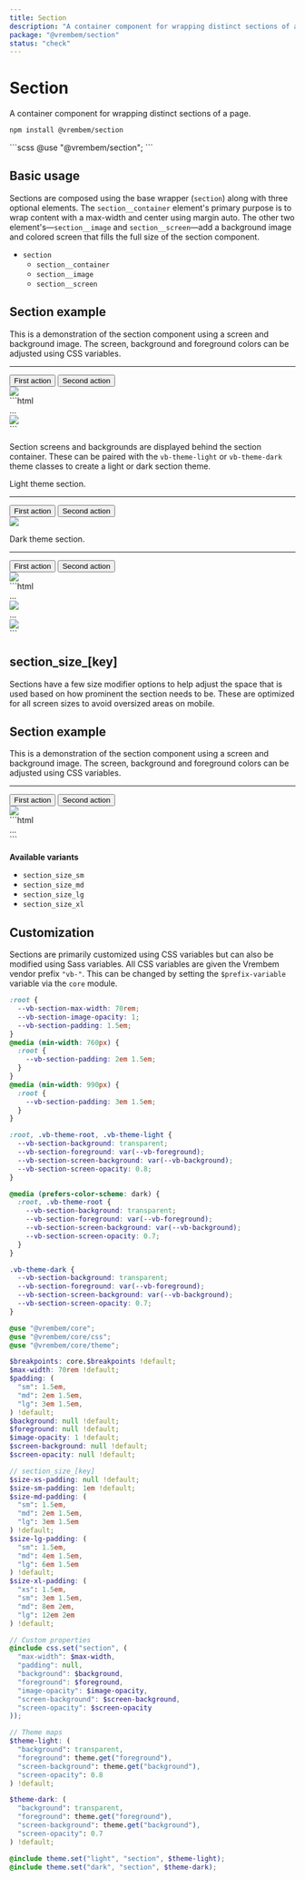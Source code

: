 ```yaml
---
title: Section
description: "A container component for wrapping distinct sections of a page."
package: "@vrembem/section"
status: "check"
---
```



# Section

A container component for wrapping distinct sections of a page.

```sh
npm install @vrembem/section
```

<CodeExample lang="scss">
  ```scss
  @use "@vrembem/section";
  ```
</CodeExample>

## Basic usage

Sections are composed using the base wrapper (`section`) along with three optional elements. The `section__container` element's primary purpose is to wrap content with a max-width and center using margin auto. The other two element's—`section__image` and `section__screen`—add a background image and colored screen that fills the full size of the section component.

- `section`
  - `section__container`
  - `section__image`
  - `section__screen`

<CodeExample flush>
  <Fragment slot="output">
    <section class="section">
      <div class="section__container spacing text-align-center">
        <h1 class="h1">Section example</h1>
        <p>This is a demonstration of the section component using a screen and background image. The screen, background and foreground colors can be adjusted using CSS variables.</p>
        <hr class="sep margin-y-xl" />
        <div class="flex justify-content-center">
          <button class="button button_color_primary">First action</button>
          <button class="button button_color_secondary">Second action</button>
        </div>
      </div>
      <img class="section__image" src="https://picsum.photos/id/335/600/300" />
      <div class="section__screen"></div>
    </section>
  </Fragment>
  ```html
  <section class="section">
    <div class="section__container">
      ...
    </div>
    <img class="section__image" src="..." />
    <div class="section__screen"></div>
  </section>
  ```
</CodeExample>

Section screens and backgrounds are displayed behind the section container. These can be paired with the `vb-theme-light` or `vb-theme-dark` theme classes to create a light or dark section theme.

<CodeExample flush>
  <Fragment slot="output">
    <section class="section vb-theme-light">
      <div class="section__container spacing text-align-center">
        <p>Light theme section.</p>
        <hr class="sep margin-y-xl" />
        <div class="flex justify-content-center">
          <button class="button button_color_primary">First action</button>
          <button class="button button_color_secondary">Second action</button>
        </div>
      </div>
      <img class="section__image" src="https://picsum.photos/id/335/600/300" />
      <div class="section__screen"></div>
    </section>
    <section class="section vb-theme-dark">
      <div class="section__container spacing text-align-center">
        <p>Dark theme section.</p>
        <hr class="sep margin-y-xl" />
        <div class="flex justify-content-center">
          <button class="button button_color_primary">First action</button>
          <button class="button button_color_secondary">Second action</button>
        </div>
      </div>
      <img class="section__image" src="https://picsum.photos/id/335/600/300" />
      <div class="section__screen"></div>
    </section>
  </Fragment>
  ```html
  <!-- Using the light theme class -->
  <section class="section vb-theme-light">
    <div class="section__container">
      ...
    </div>
    <img class="section__image" src="..." />
    <div class="section__screen"></div>
  </section>

  <!-- Using the dark theme class -->
  <section class="section vb-theme-dark">
    <div class="section__container">
      ...
    </div>
    <img class="section__image" src="..." />
    <div class="section__screen"></div>
  </section>
  ```
</CodeExample>

## section_size_[key]

Sections have a few size modifier options to help adjust the space that is used based on how prominent the section needs to be. These are optimized for all screen sizes to avoid oversized areas on mobile.

<CodeExample flush>
  <Fragment slot="output">
    <section class="section section_size_xl">
      <div class="section__container spacing text-align-center">
        <h1 class="h1">Section example</h1>
        <p>This is a demonstration of the section component using a screen and background image. The screen, background and foreground colors can be adjusted using CSS variables.</p>
        <hr class="sep margin-y-xl" />
        <div class="flex justify-content-center">
          <button class="button button_color_primary">First action</button>
          <button class="button button_color_secondary">Second action</button>
        </div>
      </div>
      <img class="section__image" src="https://picsum.photos/id/335/600/300" />
      <div class="section__screen"></div>
    </section>
  </Fragment>
  ```html
  <section class="section section_size_xl">
    ...
  </section>
  ```
</CodeExample>

**Available variants**

* `section_size_sm`
* `section_size_md`
* `section_size_lg`
* `section_size_xl`

## Customization

Sections are primarily customized using CSS variables but can also be modified using Sass variables. All CSS variables are given the Vrembem vendor prefix `"vb-"`. This can be changed by setting the `$prefix-variable` variable via the `core` module.

<DocBlock name="CSS Variables" src="section/src/_root.scss">

```scss
:root {
  --vb-section-max-width: 70rem;
  --vb-section-image-opacity: 1;
  --vb-section-padding: 1.5em;
}
@media (min-width: 760px) {
  :root {
    --vb-section-padding: 2em 1.5em;
  }
}
@media (min-width: 990px) {
  :root {
    --vb-section-padding: 3em 1.5em;
  }
}

:root, .vb-theme-root, .vb-theme-light {
  --vb-section-background: transparent;
  --vb-section-foreground: var(--vb-foreground);
  --vb-section-screen-background: var(--vb-background);
  --vb-section-screen-opacity: 0.8;
}

@media (prefers-color-scheme: dark) {
  :root, .vb-theme-root {
    --vb-section-background: transparent;
    --vb-section-foreground: var(--vb-foreground);
    --vb-section-screen-background: var(--vb-background);
    --vb-section-screen-opacity: 0.7;
  }
}

.vb-theme-dark {
  --vb-section-background: transparent;
  --vb-section-foreground: var(--vb-foreground);
  --vb-section-screen-background: var(--vb-background);
  --vb-section-screen-opacity: 0.7;
}
```
</DocBlock>

<DocBlock name="SCSS Variables" src="section/src/_variables.scss">

```scss
@use "@vrembem/core";
@use "@vrembem/core/css";
@use "@vrembem/core/theme";

$breakpoints: core.$breakpoints !default;
$max-width: 70rem !default;
$padding: (
  "sm": 1.5em,
  "md": 2em 1.5em,
  "lg": 3em 1.5em,
) !default;
$background: null !default;
$foreground: null !default;
$image-opacity: 1 !default;
$screen-background: null !default;
$screen-opacity: null !default;

// section_size_[key]
$size-xs-padding: null !default;
$size-sm-padding: 1em !default;
$size-md-padding: (
  "sm": 1.5em,
  "md": 2em 1.5em,
  "lg": 3em 1.5em
) !default;
$size-lg-padding: (
  "sm": 1.5em,
  "md": 4em 1.5em,
  "lg": 6em 1.5em
) !default;
$size-xl-padding: (
  "xs": 1.5em,
  "sm": 3em 1.5em,
  "md": 8em 2em,
  "lg": 12em 2em
) !default;

// Custom properties
@include css.set("section", (
  "max-width": $max-width,
  "padding": null,
  "background": $background,
  "foreground": $foreground,
  "image-opacity": $image-opacity,
  "screen-background": $screen-background,
  "screen-opacity": $screen-opacity
));

// Theme maps
$theme-light: (
  "background": transparent,
  "foreground": theme.get("foreground"),
  "screen-background": theme.get("background"),
  "screen-opacity": 0.8
) !default;

$theme-dark: (
  "background": transparent,
  "foreground": theme.get("foreground"),
  "screen-background": theme.get("background"),
  "screen-opacity": 0.7
) !default;

@include theme.set("light", "section", $theme-light);
@include theme.set("dark", "section", $theme-dark);
```
</DocBlock>
